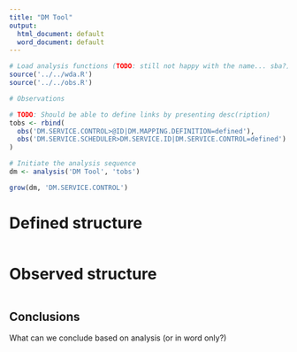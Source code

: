 ```yaml
---
title: "DM Tool"
output:
  html_document: default
  word_document: default
---
```



```r
# Load analysis functions (TODO: still not happy with the name... sba?)
source('../../wda.R')
source('../../obs.R')

# Observations

# TODO: Should be able to define links by presenting desc(ription)
tobs <- rbind(
  obs('DM.SERVICE.CONTROL>@ID|DM.MAPPING.DEFINITION=defined'),
  obs('DM.SERVICE.SCHEDULER>DM.SERVICE.ID|DM.SERVICE.CONTROL=defined')
)        

# Initiate the analysis sequence
dm <- analysis('DM Tool', 'tobs')

grow(dm, 'DM.SERVICE.CONTROL')
```



# Defined structure


```r

```

# Observed structure


```r

```

## Conclusions

What can we conclude based on analysis (or in word only?)

```r

```

